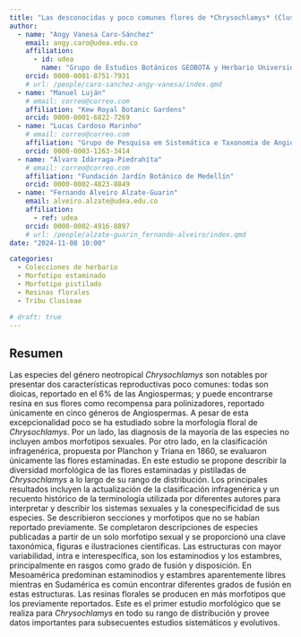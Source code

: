 ```yaml
---
title: "Las desconocidas y poco comunes flores de *Chrysochlamys* (Clusiaceae): implicaciones taxonómicas"
author:
  - name: "Angy Vanesa Caro-Sánchez"
    email: angy.caro@udea.edu.co
    affiliation:
      - id: udea
        name: "Grupo de Estudios Botánicos GEOBOTA y Herbario Universidad de Antioquia HUA, Instituto de Biología, Facultad de Ciencias Exactas y Naturales, Universidad de Antioquia UdeA"
    orcid: 0000-0001-8751-7931
    # url: /people/caro-sanchez-angy-vanesa/index.qmd
  - name: "Manuel Luján"
    # email: correo@correo.com
    affiliation: "Kew Royal Botanic Gardens"
    orcid: 0000-0001-6822-7269
  - name: "Lucas Cardoso Marinho"
    # email: correo@correo.com
    affiliation: "Grupo de Pesquisa em Sistemática e Taxonomia de Angiospermas, Departamento de Biología, Universidade Federal do Maranhão"
    orcid: 0000-0003-1263-3414
  - name: "Álvaro Idárraga-Piedrahíta"
    # email: correo@correo.com
    affiliation: "Fundación Jardín Botánico de Medellín"
    orcid: 0000-0002-4823-8849
  - name: "Fernando Alveiro Alzate-Guarin"
    email: alveiro.alzate@udea.edu.co
    affiliation:
      - ref: udea
    orcid: 0000-0002-4916-8897
    # url: /people/alzate-guarin_fernando-alveiro/index.qmd
date: "2024-11-08 10:00"

categories:
  - Colecciones de herbario
  - Morfotipo estaminado
  - Morfotipo pistilado
  - Resinas florales
  - Tribu Clusieae

# draft: true
---
```


## Resumen

Las especies del género neotropical *Chrysochlamys* son notables por presentar dos características reproductivas poco comunes: todas son dioicas, reportado en el 6% de las Angiospermas; y puede encontrarse resina en sus flores como recompensa para polinizadores, reportado únicamente en cinco géneros de Angiospermas. A pesar de esta excepcionalidad poco se ha estudiado sobre la morfología floral de *Chrysochlamys*. Por un lado, las diagnosis de la mayoría de las especies no incluyen ambos morfotipos sexuales. Por otro lado, en la clasificación infragenérica, propuesta por Planchon y Triana en 1860, se evaluaron únicamente las flores estaminadas. En este estudio se propone describir la diversidad morfológica de las flores estaminadas y pistiladas de *Chrysochlamys* a lo largo de su rango de distribución. Los principales resultados incluyen la actualización de la clasificación infragenérica y un recuento histórico de la terminología utilizada por diferentes autores para interpretar y describir los sistemas sexuales y la conespecificidad de sus especies. Se describieron secciones y morfotipos que no se habían reportado previamente. Se completaron descripciones de especies publicadas a partir de un solo morfotipo sexual y se proporcionó una clave taxonómica, figuras e ilustraciones científicas. Las estructuras con mayor variabilidad, intra e interespecífica, son los estaminodios y los estambres, principalmente en rasgos como grado de fusión y disposición. En Mesoamérica predominan estaminodios y estambres aparentemente libres mientras en Sudamérica es común encontrar diferentes grados de fusión en estas estructuras. Las resinas florales se producen en más morfotipos que los previamente reportados. Este es el primer estudio morfológico que se realiza para *Chrysochlamys* en todo su rango de distribución y provee datos importantes para subsecuentes estudios sistemáticos y evolutivos.

<!-- ## Presentación -->

<!-- PDF -->
<!-- ```{=html} -->
<!-- <object data="presentacion_xii-ccb.pdf" type="application/pdf" width="800" height="540"> -->
<!--     <p>Parece que no tienes un plugin PDF para este navegador. -->
<!--     No pasa nada… puede hacer <a href="presentacion_xii-ccb.pdf">clic aquí  -->
<!--     para descargar el archivo PDF.</a></p> -->
<!-- </object> -->
<!-- ``` -->

<!-- ## Citación -->

